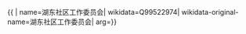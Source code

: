 {{ {{{1|PRC admin/showdata}}}|
name=湖东社区工作委员会|
wikidata=Q99522974|
wikidata-original-name=湖东社区工作委员会|
arg={{{arg|}}}}}